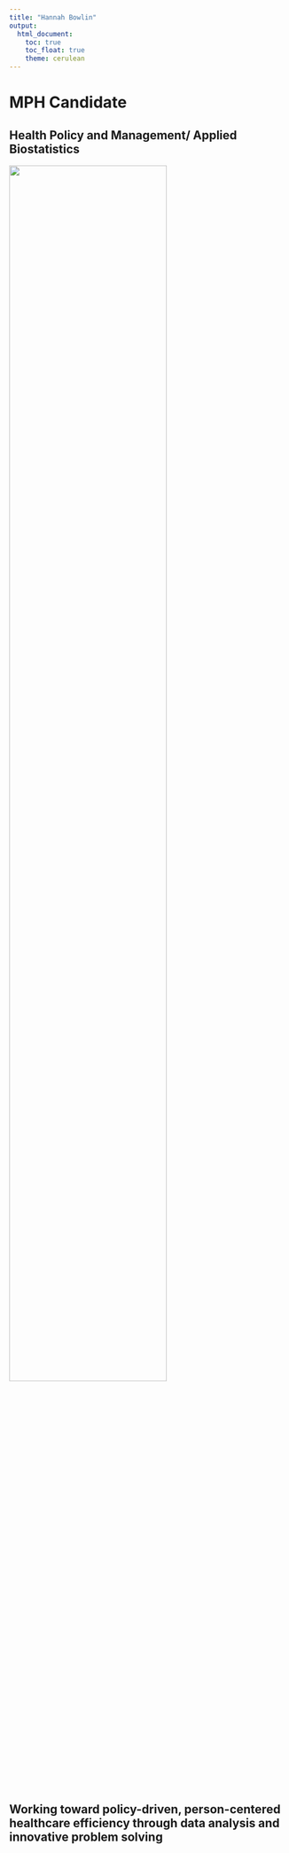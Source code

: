 ```yaml
---
title: "Hannah Bowlin"
output: 
  html_document:
    toc: true
    toc_float: true
    theme: cerulean
---
```


# MPH Candidate
## Health Policy and Management/ Applied Biostatistics


<img src="images/headshot.jpeg" style="width:75%">


## Working toward policy-driven, person-centered healthcare efficiency through data analysis and innovative problem solving









